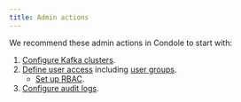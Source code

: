 ```yaml
---
title: Admin actions
---
```


We recommend these admin actions in Condole to start with:

1. [Configure Kafka clusters](/guide/conduktor-in-production/admin/configure-clusters).
1. [Define user access](/guide/conduktor-in-production/admin/user-access) including [user groups](/guide/conduktor-in-production/admin/user-access/map-external-groups).
    - [Set up RBAC](/guide/conduktor-in-production/admin/set-up-rbac).
1. [Configure audit logs](/guide/conduktor-in-production/admin/audit-logs).

